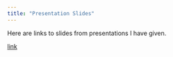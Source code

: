 ```yaml
---
title: "Presentation Slides"
---
```


Here are links to slides from presentations I have given.

[link](https://github.com/goodekat/presentations/blob/master/graphics%20group/03-applying_lime_to_random_forest/An_Application_of_LIME_to_a_Random_Forest.io)